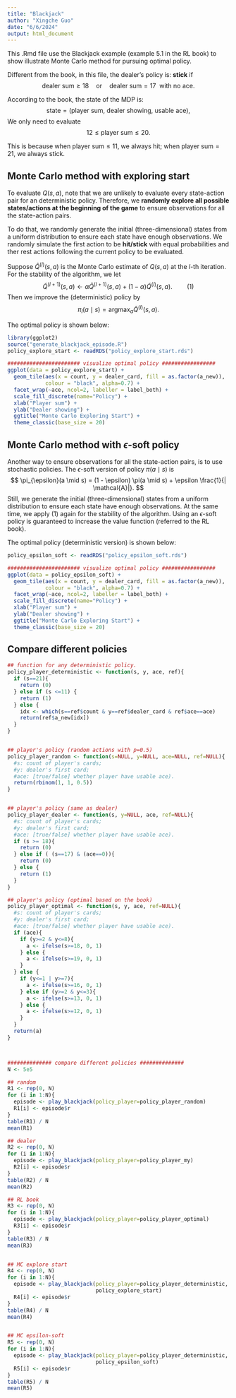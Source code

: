 ```yaml
---
title: "Blackjack"
author: "Xingche Guo"
date: "6/6/2024"
output: html_document
---
```


This .Rmd file use the Blackjack example (example 5.1 in the RL book) to show illustrate Monte Carlo method for pursuing optimal policy. 


Different from the book, in this file, the dealer's policy is: **stick** if 
$$\text{dealer sum} \ge 18 \quad \mbox{or} \quad \text{dealer sum} = 17 \ \ \mbox{with no ace}.$$

According to the book, the state of the MDP is:
$$\text{state} =(\text{player sum}, \ \text{dealer showing}, \ \text{usable ace}),$$
We only need to evaluate 
$$12 \le \text{player sum} \le 20.$$ 

This is because when $\text{player sum} \le 11$, we always hit; when $\text{player sum} = 21$, we always stick.


## Monte Carlo method with exploring start 

To evaluate $Q(s, a)$, note that we are unlikely to evaluate every state-action pair 
for an deterministic policy. Therefore, we **randomly explore all possible states/actions at the beginning of the game** to ensure observations for all the state-action pairs. 

To do that, we randomly generate the initial (three-dimensional) states from a uniform distribution to ensure each state have enough observations. We randomly simulate the first action to be **hit/stick** with equal probabilities and ther rest actions following the current policy to be evaluated.


Suppose $\widehat{Q}^{(l)}(s,a)$ is the Monte Carlo estimate of $Q(s,a)$ at the $l$-th iteration. For the stability of the algorithm, we let
$$
\widetilde{Q}^{(l+1)}(s,a) \leftarrow \alpha\widehat{Q}^{(l+1)}(s,a) + (1-\alpha)\widetilde{Q}^{(l)}(s,a).  \quad\quad(1)
$$
Then we improve the (deterministic) policy by
$$
\pi_l(a \mid s) = \mbox{argmax}_a \widetilde{Q}^{(l)}(s,a).
$$

The optimal policy is shown below:

```r
library(ggplot2)
source("generate_blackjack_episode.R")
policy_explore_start <- readRDS("policy_explore_start.rds")

####################### visualize optimal policy #################
ggplot(data = policy_explore_start) + 
  geom_tile(aes(x = count, y = dealer_card, fill = as.factor(a_new)), 
            colour = "black", alpha=0.7) +
  facet_wrap(~ace, ncol=2, labeller = label_both) + 
  scale_fill_discrete(name="Policy") + 
  xlab("Player sum") + 
  ylab("Dealer showing") +
  ggtitle("Monte Carlo Exploring Start") + 
  theme_classic(base_size = 20)

```




## Monte Carlo method with $\epsilon$-soft policy

Another way to ensure observations for all the state-action pairs, is to use stochastic policies. The $\epsilon$-soft version of policy $\pi(a \mid s)$ is
$$
\pi_{\epsilon}(a \mid s) = (1 - \epsilon) \pi(a \mid s) + \epsilon \frac{1}{| \mathcal{A}|}.
$$
Still, we generate the initial (three-dimensional) states from a uniform distribution to ensure each state have enough observations. At the same time, we apply (1) again for the stability of the algorithm. Using an $\epsilon$-soft policy is guaranteed to increase the value function (referred to the RL book).

The optimal policy (deterministic version) is shown below:

```r
policy_epsilon_soft <- readRDS("policy_epsilon_soft.rds")

####################### visualize optimal policy #################
ggplot(data = policy_epsilon_soft) + 
  geom_tile(aes(x = count, y = dealer_card, fill = as.factor(a_new)), 
            colour = "black", alpha=0.7) +
  facet_wrap(~ace, ncol=2, labeller = label_both) + 
  scale_fill_discrete(name="Policy") + 
  xlab("Player sum") + 
  ylab("Dealer showing") +
  ggtitle("Monte Carlo Exploring Start") + 
  theme_classic(base_size = 20)

```


## Compare different policies

```r

## function for any deterministic policy.
policy_player_deterministic <- function(s, y, ace, ref){
  if (s==21){
    return (0)
  } else if (s <=11) {
    return (1)
  } else {
    idx <- which(s==ref$count & y==ref$dealer_card & ref$ace==ace)
    return(ref$a_new[idx])
  }
}


## player's policy (random actions with p=0.5)
policy_player_random <- function(s=NULL, y=NULL, ace=NULL, ref=NULL){
  #s: count of player's cards; 
  #y: dealer's first card; 
  #ace: [true/false] whether player have usable ace).
  return(rbinom(1, 1, 0.5))
}


## player's policy (same as dealer)
policy_player_dealer <- function(s, y=NULL, ace, ref=NULL){
  #s: count of player's cards; 
  #y: dealer's first card; 
  #ace: [true/false] whether player have usable ace).
  if (s >= 18){
    return (0)
  } else if ( (s==17) & (ace==0)){
    return (0)
  } else {
    return (1)
  }
}

## player's policy (optimal based on the book)
policy_player_optimal <- function(s, y, ace, ref=NULL){
  #s: count of player's cards; 
  #y: dealer's first card; 
  #ace: [true/false] whether player have usable ace).
  if (ace){
    if (y>=2 & y<=8){
      a <- ifelse(s>=18, 0, 1)
    } else {
      a <- ifelse(s>=19, 0, 1)
    }
  } else {
    if (y<=1 | y>=7){
      a <- ifelse(s>=16, 0, 1)
    } else if (y>=2 & y<=3){
      a <- ifelse(s>=13, 0, 1)
    } else {
      a <- ifelse(s>=12, 0, 1)
    }
  }
  return(a)
}



############## compare different policies ##############
N <- 5e5

## random
R1 <- rep(0, N)
for (i in 1:N){
  episode <- play_blackjack(policy_player=policy_player_random)
  R1[i] <- episode$r
}
table(R1) / N
mean(R1)

## dealer
R2 <- rep(0, N)
for (i in 1:N){
  episode <- play_blackjack(policy_player=policy_player_my)
  R2[i] <- episode$r
}
table(R2) / N
mean(R2)

## RL book
R3 <- rep(0, N)
for (i in 1:N){
  episode <- play_blackjack(policy_player=policy_player_optimal)
  R3[i] <- episode$r
}
table(R3) / N
mean(R3)


## MC explore start
R4 <- rep(0, N)
for (i in 1:N){
  episode <- play_blackjack(policy_player=policy_player_deterministic, 
                            policy_explore_start)
  R4[i] <- episode$r
}
table(R4) / N
mean(R4)


## MC epsilon-soft
R5 <- rep(0, N)
for (i in 1:N){
  episode <- play_blackjack(policy_player=policy_player_deterministic, 
                            policy_epsilon_soft)
  R5[i] <- episode$r
}
table(R5) / N
mean(R5)

```

